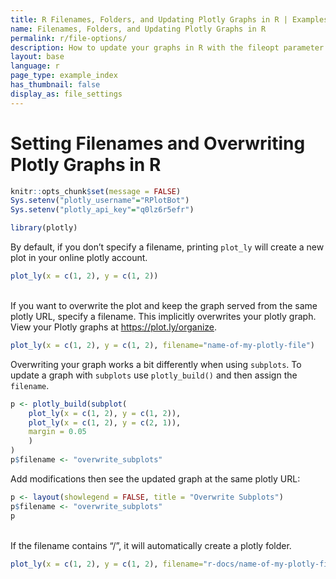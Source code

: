 ```yaml
---
title: R Filenames, Folders, and Updating Plotly Graphs in R | Examples | Plotly
name: Filenames, Folders, and Updating Plotly Graphs in R
permalink: r/file-options/
description: How to update your graphs in R with the fileopt parameter.
layout: base
language: r
page_type: example_index
has_thumbnail: false
display_as: file_settings
---
```


# Setting Filenames and Overwriting Plotly Graphs in R

```r
knitr::opts_chunk$set(message = FALSE)
Sys.setenv("plotly_username"="RPlotBot")
Sys.setenv("plotly_api_key"="q0lz6r5efr")
```

```r
library(plotly)
```

By default, if you don't specify a filename,
printing `plot_ly` will create a new plot in your online plotly account.

```r
plot_ly(x = c(1, 2), y = c(1, 2))
```
<br>
If you want to overwrite the plot and keep the graph served from the same plotly URL, specify a filename.
This implicitly overwrites your plotly graph.
View your Plotly graphs at [https://plot.ly/organize](https://plot.ly/organize).

```r
plot_ly(x = c(1, 2), y = c(1, 2), filename="name-of-my-plotly-file")
```

Overwriting your graph works a bit differently when using ```subplots```.
To update a graph with ```subplots``` use ```plotly_build()``` and then assign the ```filename```.

```r
p <- plotly_build(subplot(
	plot_ly(x = c(1, 2), y = c(1, 2)),
	plot_ly(x = c(1, 2), y = c(2, 1)),
	margin = 0.05
	)
)
p$filename <- "overwrite_subplots"
```

Add modifications then see the updated graph at the same plotly URL:

```r
p <- layout(showlegend = FALSE, title = "Overwrite Subplots")
p$filename <- "overwrite_subplots"
p
```

<br>
If the filename contains "/", it will automatically create a plotly folder.

```r
plot_ly(x = c(1, 2), y = c(1, 2), filename="r-docs/name-of-my-plotly-file")
```
